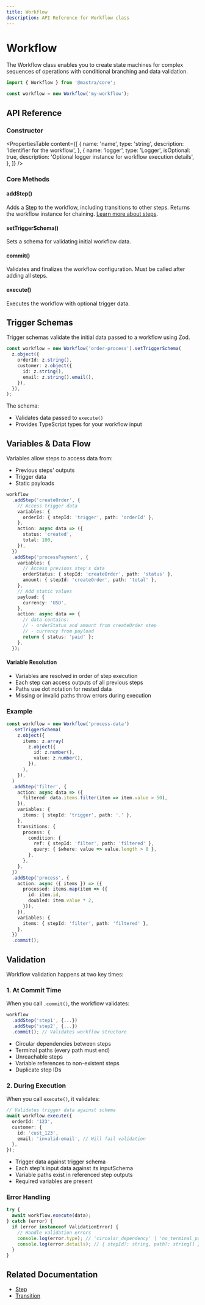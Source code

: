 ```yaml
---
title: Workflow
description: API Reference for Workflow class
---
```


# Workflow

The Workflow class enables you to create state machines for complex sequences of operations with conditional branching and data validation.

```typescript
import { Workflow } from '@mastra/core';

const workflow = new Workflow('my-workflow');
```

## API Reference

### Constructor

<PropertiesTable
  content={[
    {
      name: 'name',
      type: 'string',
      description: 'Identifier for the workflow',
    },
    {
      name: 'logger',
      type: 'Logger<WorkflowLogMessage>',
      isOptional: true,
      description: 'Optional logger instance for workflow execution details',
    },
  ]}
/>

### Core Methods

#### addStep()

Adds a [Step](https://mastra.ai/docs/guide/reference/workflows/step) to the workflow, including transitions to other steps. Returns the workflow instance for chaining. [Learn more about steps](https://mastra.ai/docs/guide/reference/workflows/step).

#### setTriggerSchema()

Sets a schema for validating initial workflow data.

#### commit()

Validates and finalizes the workflow configuration. Must be called after adding all steps.

#### execute()

Executes the workflow with optional trigger data.

## Trigger Schemas

Trigger schemas validate the initial data passed to a workflow using Zod.

```typescript
const workflow = new Workflow('order-process').setTriggerSchema(
  z.object({
    orderId: z.string(),
    customer: z.object({
      id: z.string(),
      email: z.string().email(),
    }),
  }),
);
```

The schema:

- Validates data passed to `execute()`
- Provides TypeScript types for your workflow input

## Variables & Data Flow

Variables allow steps to access data from:

- Previous steps' outputs
- Trigger data
- Static payloads

```typescript
workflow
  .addStep('createOrder', {
    // Access trigger data
    variables: {
      orderId: { stepId: 'trigger', path: 'orderId' },
    },
    action: async data => ({
      status: 'created',
      total: 100,
    }),
  })
  .addStep('processPayment', {
    variables: {
      // Access previous step's data
      orderStatus: { stepId: 'createOrder', path: 'status' },
      amount: { stepId: 'createOrder', path: 'total' },
    },
    // Add static values
    payload: {
      currency: 'USD',
    },
    action: async data => {
      // data contains:
      // - orderStatus and amount from createOrder step
      // - currency from payload
      return { status: 'paid' };
    },
  });
```

#### Variable Resolution

- Variables are resolved in order of step execution
- Each step can access outputs of all previous steps
- Paths use dot notation for nested data
- Missing or invalid paths throw errors during execution

### Example

```typescript
const workflow = new Workflow('process-data')
  .setTriggerSchema(
    z.object({
      items: z.array(
        z.object({
          id: z.number(),
          value: z.number(),
        }),
      ),
    }),
  )
  .addStep('filter', {
    action: async data => ({
      filtered: data.items.filter(item => item.value > 50),
    }),
    variables: {
      items: { stepId: 'trigger', path: '.' },
    },
    transitions: {
      process: {
        condition: {
          ref: { stepId: 'filter', path: 'filtered' },
          query: { $where: value => value.length > 0 },
        },
      },
    },
  })
  .addStep('process', {
    action: async ({ items }) => ({
      processed: items.map(item => ({
        id: item.id,
        doubled: item.value * 2,
      })),
    }),
    variables: {
      items: { stepId: 'filter', path: 'filtered' },
    },
  })
  .commit();
```

## Validation

Workflow validation happens at two key times:

### 1. At Commit Time

When you call `.commit()`, the workflow validates:

```typescript
workflow
  .addStep('step1', {...})
  .addStep('step2', {...})
  .commit(); // Validates workflow structure
```

- Circular dependencies between steps
- Terminal paths (every path must end)
- Unreachable steps
- Variable references to non-existent steps
- Duplicate step IDs

### 2. During Execution

When you call `execute()`, it validates:

```typescript
// Validates trigger data against schema
await workflow.execute({
  orderId: '123',
  customer: {
    id: 'cust_123',
    email: 'invalid-email', // Will fail validation
  },
});
```

- Trigger data against trigger schema
- Each step's input data against its inputSchema
- Variable paths exist in referenced step outputs
- Required variables are present

### Error Handling

```typescript
try {
  await workflow.execute(data);
} catch (error) {
  if (error instanceof ValidationError) {
    // Handle validation errors
    console.log(error.type); // 'circular_dependency' | 'no_terminal_path' | 'unreachable_step'
    console.log(error.details); // { stepId?: string, path?: string[] }
  }
}
```

## Related Documentation

- [Step](https://mastra.ai/docs/guide/reference/workflows/step)
- [Transition](https://mastra.ai/docs/guide/reference/workflows/transition)

